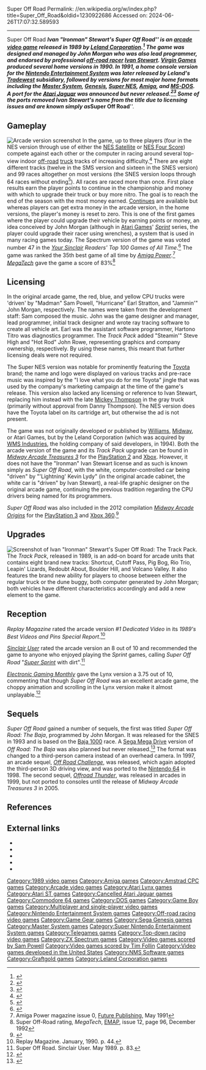 Super Off Road
Permalink: //en.wikipedia.org/w/index.php?title=Super_Off_Road&oldid=1230922686
Accessed on: 2024-06-26T17:07:32.589593



------
Super Off Road
{{short description|1989 racing video game}}
{{more citations needed|date=July 2008}}
{{Infobox video game
|title = Super Off Road
|image = Super Off Road Racer ZX Spectrum Inlay.jpg
|caption = Game inlay
|developer = [[Leland Corporation]] <br> [[Rare (company)|Rare]] (NES version)<br/>[[Graftgold]] (all other ports)<br>NMS Software (Game Boy)<br>[[Software Creations]] (SNES and Genesis versions)
|publisher = [[Virgin Interactive|Virgin Games]]<br>[[Tradewest]]
|designer = John Morgan <small>(Arcade)</small>
|programmer = John Morgan (lead) <br> Earl Stratton <small>(Arcade)</small>
|composer = Sam Powell <small>(Arcade)</small><br>[[David Wise (composer)|David Wise]] <small>(NES)</small><br>Jason Page <small>(computer versions)</small><br>[[Mark Cooksey]] <small>(Game Boy)</small><br>[[Tim Follin]] <small>(SNES)</small><br>Tony Williams <small>(Genesis)</small>
|platforms = [[Arcade game|Arcade]], [[Amiga]], [[Amstrad CPC]], [[Atari ST]], [[Commodore 64]], [[MS-DOS]], [[Game Boy]], [[Game Gear]], [[Atari Lynx|Lynx]], [[Master System]], [[Sega Genesis|Genesis]], [[Nintendo Entertainment System|NES]], [[Super Nintendo Entertainment System|SNES]], [[ZX Spectrum]]
|released = [[1989 in video gaming|1989]]
|genre = [[Racing video game|Racing]]
|modes = [[Single-player video game|Single-player]], [[Multiplayer video game|multiplayer]]
|arcade system = 
}}
{{Italic title|force=true}}
'''''Ivan "Ironman" Stewart's Super Off Road''''' is an [[Arcade game|arcade video game]] released in 1989 by [[Leland Corporation]].<ref>{{KLOV game|id=12843}}</ref> The game was designed and managed by John Morgan who was also lead programmer, and endorsed by professional [[Off-road racing|off-road racer]] [[Ivan Stewart]]. [[Virgin Interactive|Virgin Games]] produced several home versions in 1990. In 1991, a home console version for the [[Nintendo Entertainment System]] was later released by Leland's [[Tradewest]] subsidiary, followed by versions for most major home formats including the [[Master System]], [[Sega Genesis|Genesis]], [[Super Nintendo Entertainment System|Super NES]], [[Amiga]], and [[MS-DOS]]. A port for the [[Atari Jaguar]] was announced but never released.<ref>{{cite magazine|url=https://archive.org/stream/Gamefan_Vol_2_Issue_07#page/n146/mode/1up|title=The Game Fan 32Bit System Shoot Out - Who Will Lead Us Into The Next Generation?|magazine=[[GameFan]]|volume=2|issue=7|publisher=Shinno Media|date=June 1994|pages=146–147}}</ref><ref>{{cite magazine|url=http://www.atarihq.com/jeo/archive.htm|title=Jaguar Tackboard - AEO Development List 2.09 - Titles in Development|magazine=Atari Explorer Online|volume=4|issue=8|publisher=Subspace Publishers|date=October 10, 1995|access-date=2019-03-28|archive-url=https://web.archive.org/web/20160303202933/http://www.atarihq.com/jeo/archive.htm|archive-date=2016-03-03|url-status=live}}</ref> Some of the ports removed Ivan Stewart's name from the title due to licensing issues and are known simply as '''''Super Off Road'''''.

==Gameplay==
[[File:ARC Ivan "Ironman" Stewart's Super Off Road.png|thumb|left|Arcade version screenshot]]
In the game, up to three players (four in the NES version through use of either the [[NES Satellite]] or [[NES Four Score]]) compete against each other or the computer in racing around several top-view indoor [[off-road]] [[truck]] tracks of increasing difficulty.<ref>{{cite web | url = http://www.arcade-museum.com/game_detail.php?game_id=12843 | title = Ironman Super Off Road  | publisher = The International Arcade Museum | access-date = 5 Oct 2013}}</ref> There are eight different tracks (twelve in the SMS version and sixteen in the SNES version) and 99 races altogether on most versions (the SNES version loops through 64 races without ending<ref>{{cite web|last1=KungFuFurby|title=No ending SNES games|url=http://snesmusic.jukor.net/viewtopic.php?f=21&t=437|website=SNESMusic.org Forums|access-date=17 March 2018|archive-url=https://web.archive.org/web/20180317232130/http://snesmusic.jukor.net/viewtopic.php?f=21&t=437|archive-date=2018-03-17|url-status=live}}</ref>). All races are raced more than once. First place results earn the player points to continue in the championship and money with which to upgrade their truck or buy more nitro. The goal is to reach the end of the season with the most money earned. [[Continue (video gaming)|Continue]]s are available but whereas players can get extra money in the arcade version, in the home versions, the player's money is reset to zero. This is one of the first games where the player could upgrade their vehicle by earning points or money, an idea conceived by John Morgan (although in [[Atari Games]]' ''[[Super Sprint|Sprint]]'' series, the player could upgrade their racer using wrenches), a system that is used in many racing games today. The Spectrum version of the game was voted number 47 in the ''[[Your Sinclair]] Readers' Top 100 Games of All Time''.<ref>{{cite journal|title=Readers' Top 100 Games of All Time|journal=Your Sinclair|date=September 1993}}</ref> The game was ranked the 35th best game of all time by ''[[Amiga Power]]''.<ref>Amiga Power magazine issue 0, [[Future plc|Future Publishing]], May 1991</ref> ''[[MegaTech]]'' gave the game a score of 83%<ref>Super Off-Road rating, ''MegaTech'', [[EMAP]], issue 12, page 96, December 1992</ref>

==Licensing==
{{More citations needed|section|date=March 2023}}
In the original arcade game, the red, blue, and yellow CPU trucks were 'driven' by "Madman" Sam Powell, "Hurricane" Earl Stratton, and "Jammin'" John Morgan, respectively. The names were taken from the development staff: Sam composed the music. John was the game designer and manager, lead programmer, initial track designer and wrote ray tracing software to create all vehicle art. Earl was the assistant software programmer, Hartono Titro was diagnostics programmer. The ''Track Pack'' added "Steamin'" Steve High and "Hot Rod" John Rowe, representing graphics and company ownership, respectively. By using these names, this meant that further licensing deals were not required.

The Super NES version was notable for prominently featuring the [[Toyota]] brand; the name and logo were displayed on various tracks and pre-race music was inspired by the "I love what you do for me Toyota" jingle that was used by the company's marketing campaign at the time of the game's release. This version also lacked any licensing or reference to Ivan Stewart, replacing him instead with the late [[Mickey Thompson]] in the gray truck (primarily without approval from Danny Thompson). The NES version does have the Toyota label on its cartridge art, but otherwise the ad is not present.

The game was not originally developed or published by [[WMS Industries|Williams]], [[Midway Games|Midway]], or Atari Games, but by the Leland Corporation (which was acquired by [[WMS Industries]], the holding company of said developers, in 1994). Both the arcade version of the game and its ''Track Pack'' upgrade can be found in ''[[Midway Arcade Treasures 3]]'' for the [[PlayStation 2]] and [[Xbox (console)|Xbox]]. However, it does not have the "Ironman" Ivan Stewart license and as such is known simply as ''Super Off Road'', with the white, computer-controlled car being "driven" by "'Lightning' Kevin Lydy" (in the original arcade cabinet, the white car is "driven" by Ivan Stewart), a real-life graphic designer on the original arcade game, continuing the previous tradition regarding the CPU drivers being named for its programmers.

''Super Off Road'' was also included in the 2012 compilation ''[[Midway Arcade Origins]]'' for the [[PlayStation 3]] and [[Xbox 360]].<ref>{{Cite web |url=http://www.ign.com/articles/2012/11/14/midway-arcade-origins-review |title=Midway Arcade Origins Review |date=14 November 2012 |access-date=2013-06-25 |archive-url=https://web.archive.org/web/20130622232513/http://www.ign.com/articles/2012/11/14/midway-arcade-origins-review |archive-date=2013-06-22 |url-status=live}}</ref>

==Upgrades==
{{Unsourced section|date=March 2023}}
[[File:ARC Ivan "Ironman" Stewart's Super Off Road - The Track Pack.png|thumb|right|Screenshot of Ivan "Ironman" Stewart's Super Off Road: The Track Pack.]]
The ''Track Pack'', released in 1989, is an add-on board for arcade units that contains eight brand new tracks: Shortcut, Cutoff Pass, Pig Bog, Rio Trio, Leapin' Lizards, Redoubt About, Boulder Hill, and Volcano Valley. It also features the brand new ability for players to choose between either the regular truck or the dune buggy, both computer generated by John Morgan; both vehicles have different characteristics accordingly and add a new element to the game.

==Reception==
{{Video game reviews
| GR = 64.12% (SNES)<ref>{{cite web|url=https://www.gamerankings.com/snes/588743-super-off-road/index.html|title=Super Off Road SNES Review Score|archive-url=https://web.archive.org/web/20190513190342/https://www.gamerankings.com/snes/588743-super-off-road/index.html|archive-date=2019-05-13}}</ref>
| award1Pub = ''Crash''
| award1 = Crash Smash
| award2Pub = ''Sinclair User''
| award2 = SU Classic
| award3Pub = ''Your Sinclair''
| award3 = Megagame 
}}
''Replay Magazine'' rated the arcade version ''#1 Dedicated Video'' in its ''1989's Best Videos and Pins Special Report''.<ref>Replay Magazine. January, 1990. p. 44.</ref>

''[[Sinclair User]]'' rated the arcade version an 8 out of 10 and recommended the game to anyone who enjoyed playing the ''Sprint'' games, calling ''Super Off Road'' "''[[Super Sprint]]'' with dirt".<ref name=SU>Super Off Road. Sinclair User. May 1989. p. 83.</ref>

''[[Electronic Gaming Monthly]]'' gave the Lynx version a 3.75 out of 10, commenting that though ''Super Off Road'' was an excellent arcade game, the choppy animation and scrolling in the Lynx version make it almost unplayable.<ref>{{cite magazine|title=Review Crew: Super Off Road|magazine=[[Electronic Gaming Monthly]]|issue=57|publisher=EGM Media, LLC|date=April 1994|page=46}}</ref>

==Sequels==
''Super Off Road'' gained a number of sequels, the first was titled ''Super Off Road: The Baja'', programmed by John Morgan. It was released for the SNES in 1993 and is based on the [[Baja 1000]] race. A [[Sega Mega Drive]] version of ''Off Road: The Baja'' was also planned but never released.<ref name="MMS23f6">{{cite magazine|url=https://archive.org/stream/mean-machines-sega-magazine-23#page/n11/mode/2up|title=CES News - CES Directory: Your Guide To The Show|magazine=[[Mean Machines Sega]]|issue=23|publisher=[[EMAP]]|date=September 1994|pages=12–14}}</ref> The format was changed to a third-person camera instead of an overhead camera. In 1997, an arcade sequel, ''[[Off Road Challenge]]'', was released, which again adopted the third-person 3D driving view, and was ported to the [[Nintendo 64]] in 1998. The second sequel, ''[[Offroad Thunder]]'', was released in arcades in 1999, but not ported to consoles until the release of ''Midway Arcade Treasures 3'' in 2005.

==References==
{{Reflist}}

==External links==
* {{KLOV game|id=12843|name=Ivan 'Ironman' Stewart's Super Off Road}}
* {{KLOV game|id=8208|name="Ivan 'Ironman' Stewart's Super Off Road Track Pak"}}
* {{MobyGames|id=/ivan-ironman-stewarts-super-off-road|name=Ivan 'Ironman' Stewart's Super Off Road}}
* {{WoS game|id=0002546|name=Ivan 'Ironman' Stewart's Super Off Road}}
* {{Internet Archive game|id=arcade_offroad|platform=arcade}}

{{Off Road series}}
{{Rare}}

{{DEFAULTSORT:Super Off Road}}
[[Category:1989 video games]]
[[Category:Amiga games]]
[[Category:Amstrad CPC games]]
[[Category:Arcade video games]]
[[Category:Atari Lynx games]]
[[Category:Atari ST games]]
[[Category:Cancelled Atari Jaguar games]]
[[Category:Commodore 64 games]]
[[Category:DOS games]]
[[Category:Game Boy games]]
[[Category:Multiplayer and single-player video games]]
[[Category:Nintendo Entertainment System games]]
[[Category:Off-road racing video games]]
[[Category:Game Gear games]]
[[Category:Sega Genesis games]]
[[Category:Master System games]]
[[Category:Super Nintendo Entertainment System games]]
[[Category:Telegames games]]
[[Category:Top-down racing video games]]
[[Category:ZX Spectrum games]]
[[Category:Video games scored by Sam Powell]]
[[Category:Video games scored by Tim Follin]]
[[Category:Video games developed in the United States]]
[[Category:NMS Software games]]
[[Category:Graftgold games]]
[[Category:Leland Corporation games]]